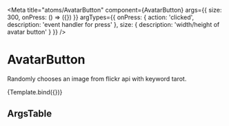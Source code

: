 
<Meta
    title="atoms/AvatarButton"
    component={AvatarButton}
    args={{
        size: 300,
        onPress: () => ({})
    }}
    argTypes={{
        onPress: { action: 'clicked', description: 'event handler for press' },
        size: { description: 'width/height of avatar button' }
    }}
/>


# AvatarButton

Randomly chooses an image from flickr api with keyword tarot.

<Canvas>
    <Story name="AvatarButton">{Template.bind({})}</Story>
</Canvas>

## ArgsTable

<ArgsTable story="AvatarButton" />
